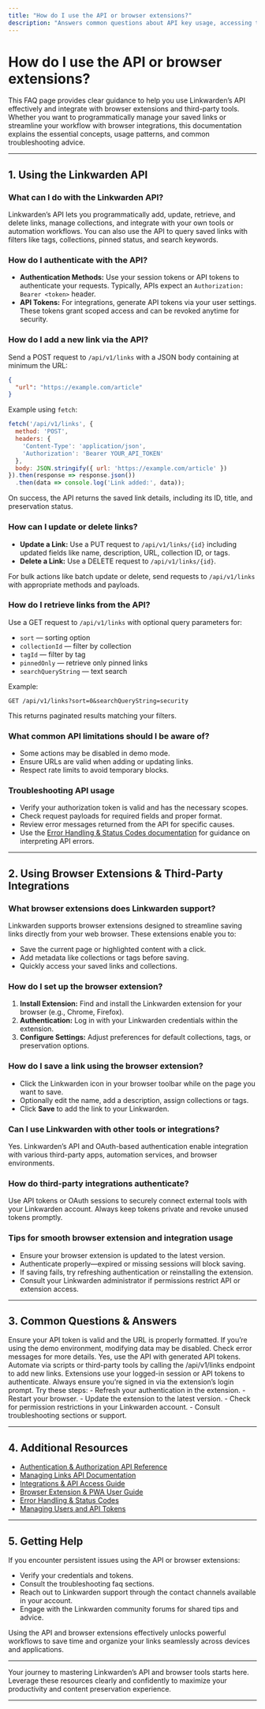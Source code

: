 ```yaml
---
title: "How do I use the API or browser extensions?"
description: "Answers common questions about API key usage, accessing the API, and getting Linkwarden to work with browser extensions or third-party integrations."
---
```


# How do I use the API or browser extensions?

This FAQ page provides clear guidance to help you use Linkwarden’s API effectively and integrate with browser extensions and third-party tools. Whether you want to programmatically manage your saved links or streamline your workflow with browser integrations, this documentation explains the essential concepts, usage patterns, and common troubleshooting advice.

---

## 1. Using the Linkwarden API

### What can I do with the Linkwarden API?

Linkwarden’s API lets you programmatically add, update, retrieve, and delete links, manage collections, and integrate with your own tools or automation workflows. You can also use the API to query saved links with filters like tags, collections, pinned status, and search keywords.

### How do I authenticate with the API?

- **Authentication Methods:** Use your session tokens or API tokens to authenticate your requests. Typically, APIs expect an `Authorization: Bearer <token>` header.
- **API Tokens:** For integrations, generate API tokens via your user settings. These tokens grant scoped access and can be revoked anytime for security.

### How do I add a new link via the API?

Send a POST request to `/api/v1/links` with a JSON body containing at minimum the URL:

```json
{
  "url": "https://example.com/article"
}
```

Example using `fetch`:

```javascript
fetch('/api/v1/links', {
  method: 'POST',
  headers: {
    'Content-Type': 'application/json',
    'Authorization': 'Bearer YOUR_API_TOKEN'
  },
  body: JSON.stringify({ url: 'https://example.com/article' })
}).then(response => response.json())
  .then(data => console.log('Link added:', data));
```

On success, the API returns the saved link details, including its ID, title, and preservation status.

### How can I update or delete links?

- **Update a Link:** Use a PUT request to `/api/v1/links/{id}` including updated fields like name, description, URL, collection ID, or tags.
- **Delete a Link:** Use a DELETE request to `/api/v1/links/{id}`.

For bulk actions like batch update or delete, send requests to `/api/v1/links` with appropriate methods and payloads.

### How do I retrieve links from the API?

Use a GET request to `/api/v1/links` with optional query parameters for:

- `sort` — sorting option
- `collectionId` — filter by collection
- `tagId` — filter by tag
- `pinnedOnly` — retrieve only pinned links
- `searchQueryString` — text search

Example:

```
GET /api/v1/links?sort=0&searchQueryString=security
```

This returns paginated results matching your filters.

### What common API limitations should I be aware of?

- Some actions may be disabled in demo mode.
- Ensure URLs are valid when adding or updating links.
- Respect rate limits to avoid temporary blocks.

### Troubleshooting API usage

- Verify your authorization token is valid and has the necessary scopes.
- Check request payloads for required fields and proper format.
- Review error messages returned from the API for specific causes.
- Use the [Error Handling & Status Codes documentation](https://linkwarden.com/api-reference/integration-and-support/error-handling) for guidance on interpreting API errors.

---

## 2. Using Browser Extensions & Third-Party Integrations

### What browser extensions does Linkwarden support?

Linkwarden supports browser extensions designed to streamline saving links directly from your web browser. These extensions enable you to:

- Save the current page or highlighted content with a click.
- Add metadata like collections or tags before saving.
- Quickly access your saved links and collections.

### How do I set up the browser extension?

1. **Install Extension:** Find and install the Linkwarden extension for your browser (e.g., Chrome, Firefox).
2. **Authentication:** Log in with your Linkwarden credentials within the extension.
3. **Configure Settings:** Adjust preferences for default collections, tags, or preservation options.

### How do I save a link using the browser extension?

- Click the Linkwarden icon in your browser toolbar while on the page you want to save.
- Optionally edit the name, add a description, assign collections or tags.
- Click **Save** to add the link to your Linkwarden.

### Can I use Linkwarden with other tools or integrations?

Yes. Linkwarden’s API and OAuth-based authentication enable integration with various third-party apps, automation services, and browser environments.

### How do third-party integrations authenticate?

Use API tokens or OAuth sessions to securely connect external tools with your Linkwarden account. Always keep tokens private and revoke unused tokens promptly.

### Tips for smooth browser extension and integration usage

- Ensure your browser extension is updated to the latest version.
- Authenticate properly—expired or missing sessions will block saving.
- If saving fails, try refreshing authentication or reinstalling the extension.
- Consult your Linkwarden administrator if permissions restrict API or extension access.

---

## 3. Common Questions & Answers

<AccordionGroup title="API and Browser Extension FAQs">
<Accordion title="Why can’t I add links using the API?">
Ensure your API token is valid and the URL is properly formatted. If you’re using the demo environment, modifying data may be disabled. Check error messages for more details.
</Accordion>

<Accordion title="Can I automate link saving from outside Linkwarden?">
Yes, use the API with generated API tokens. Automate via scripts or third-party tools by calling the /api/v1/links endpoint to add new links.
</Accordion>

<Accordion title="How do browser extensions authenticate with Linkwarden?">
Extensions use your logged-in session or API tokens to authenticate. Always ensure you’re signed in via the extension’s login prompt.
</Accordion>

<Accordion title="What if the browser extension isn’t saving links correctly?">
Try these steps:
- Refresh your authentication in the extension.
- Restart your browser.
- Update the extension to the latest version.
- Check for permission restrictions in your Linkwarden account.
- Consult troubleshooting sections or support.
</Accordion>
</AccordionGroup>

---

## 4. Additional Resources

- [Authentication & Authorization API Reference](https://linkwarden.com/api-reference/core-workflows/authentication-and-authorization)
- [Managing Links API Documentation](https://linkwarden.com/api-reference/core-workflows/managing-links)
- [Integrations & API Access Guide](https://linkwarden.com/overview/integrations-and-extensibility/integrations)
- [Browser Extension & PWA User Guide](https://linkwarden.com/guides/automation-and-integrations/browser-extension-and-pwa)
- [Error Handling & Status Codes](https://linkwarden.com/api-reference/integration-and-support/error-handling)
- [Managing Users and API Tokens](https://linkwarden.com/guides/advanced-tasks-and-best-practices/user-administration-tokens)

---

## 5. Getting Help

If you encounter persistent issues using the API or browser extensions:

- Verify your credentials and tokens.
- Consult the troubleshooting faq sections.
- Reach out to Linkwarden support through the contact channels available in your account.
- Engage with the Linkwarden community forums for shared tips and advice.

<Tip>
Using the API and browser extensions effectively unlocks powerful workflows to save time and organize your links seamlessly across devices and applications.
</Tip>

---

Your journey to mastering Linkwarden’s API and browser tools starts here. Leverage these resources clearly and confidently to maximize your productivity and content preservation experience.

---